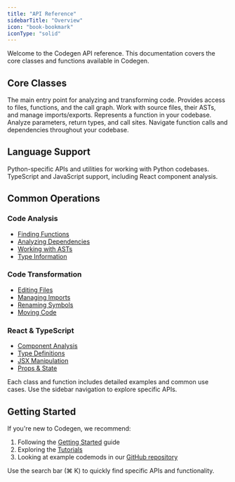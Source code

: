 ```yaml
---
title: "API Reference"
sidebarTitle: "Overview"
icon: "book-bookmark"
iconType: "solid"
---
```


Welcome to the Codegen API reference. This documentation covers the core classes and functions available in Codegen.

## Core Classes

<CardGroup cols={2}>
  <Card title="Codebase" icon="code" href="/api-reference/core/Codebase">
    The main entry point for analyzing and transforming code. Provides access to
    files, functions, and the call graph.
  </Card>
  <Card title="File" icon="file-code" href="/api-reference/core/File">
    Work with source files, their ASTs, and manage imports/exports.
  </Card>
  <Card title="Function" icon="function" href="/api-reference/core/Function">
    Represents a function in your codebase. Analyze parameters, return types,
    and call sites.
  </Card>
  <Card
    title="CallGraph"
    icon="diagram-project"
    href="/api-reference/core/CallGraph"
  >
    Navigate function calls and dependencies throughout your codebase.
  </Card>
</CardGroup>

## Language Support

<CardGroup cols={2}>
  <Card title="Python" icon="python" href="/api-reference/python">
    Python-specific APIs and utilities for working with Python codebases.
  </Card>
  <Card title="TypeScript" icon="js" href="/api-reference/typescript">
    TypeScript and JavaScript support, including React component analysis.
  </Card>
</CardGroup>

## Common Operations

### Code Analysis

- [Finding Functions](/api-reference/core/Codebase#find_function)
- [Analyzing Dependencies](/api-reference/core/CallGraph#get_dependencies)
- [Working with ASTs](/api-reference/core/File#get_ast)
- [Type Information](/api-reference/core/Function#get_type)

### Code Transformation

- [Editing Files](/api-reference/core/File#edit)
- [Managing Imports](/api-reference/core/File#add_import)
- [Renaming Symbols](/api-reference/core/Codebase#rename)
- [Moving Code](/api-reference/core/File#move)

### React & TypeScript

- [Component Analysis](/api-reference/typescript/ReactComponent)
- [Type Definitions](/api-reference/typescript/TypeDefinition)
- [JSX Manipulation](/api-reference/typescript/JSXElement)
- [Props & State](/api-reference/typescript/Props)

<Note>
  Each class and function includes detailed examples and common use cases. Use
  the sidebar navigation to explore specific APIs.
</Note>

## Getting Started

If you're new to Codegen, we recommend:

1. Following the [Getting Started](/introduction/getting-started) guide
2. Exploring the [Tutorials](/tutorials/at-a-glance)
3. Looking at example codemods in our [GitHub repository](https://github.com/codegen-sh/graph-sitter/tree/main/examples)

<Tip>
  Use the search bar (⌘ K) to quickly find specific APIs and functionality.
</Tip>
